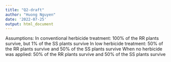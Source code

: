 ```yaml
---
title: "Q2-draft"
author: "Huong Nguyen"
date: '2022-07-25'
output: html_document
---
```


Assumptions:
In conventional herbicide treatment: 100% of the RR plants survive, but 1% of the SS plants survive
In low herbicide treatment: 50% of the RR plants survive and 50% of the SS plants survive
When no herbicide was applied: 50% of the RR plants survive and 50% of the SS plants survive